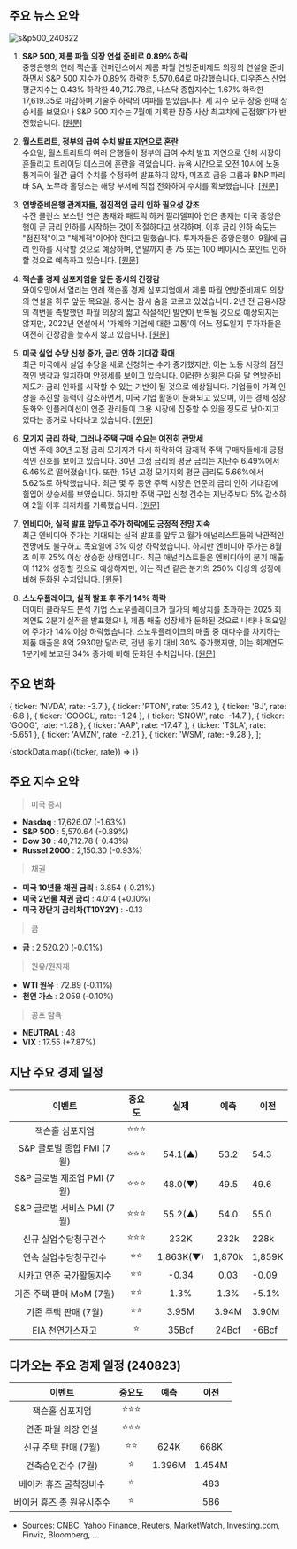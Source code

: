 ## 주요 뉴스 요약

![s&p500_240822](/map/240822.png)

1. **S&P 500, 제롬 파월 의장 연설 준비로 0.89% 하락**  
   중앙은행의 연례 잭슨홀 컨퍼런스에서 제롬 파월 연방준비제도 의장의 연설을 준비하면서 S&P 500 지수가 0.89% 하락한 5,570.64로 마감했습니다. 다우존스 산업평균지수는 0.43% 하락한 40,712.78로, 나스닥 종합지수는 1.67% 하락한 17,619.35로 마감하며 기술주 하락의 여파를 받았습니다. 세 지수 모두 장중 한때 상승세를 보였으나 S&P 500 지수는 7월에 기록한 장중 사상 최고치에 근접했다가 반전했습니다. [[원문]](https://www.cnbc.com/2024/08/21/stock-market-today-live-updates.html)

2. **월스트리트, 정부의 급여 수치 발표 지연으로 혼란**  
   수요일, 월스트리트의 여러 은행들이 정부의 급여 수치 발표 지연으로 인해 시장이 흔들리고 트레이딩 데스크에 혼란을 겪었습니다. 뉴욕 시간으로 오전 10시에 노동 통계국이 월간 급여 수치를 수정하여 발표하지 않자, 미즈호 금융 그룹과 BNP 파리바 SA, 노무라 홀딩스는 해당 부서에 직접 전화하여 수치를 확보했습니다. [[원문]](https://www.bloomberg.com/news/articles/2024-08-21/banks-obtained-key-jobs-revisions-data-while-report-was-delayed)

3. **연방준비은행 관계자들, 점진적인 금리 인하 필요성 강조**  
   수잔 콜린스 보스턴 연은 총재와 패트릭 하커 필라델피아 연은 총재는 미국 중앙은행이 곧 금리 인하를 시작하는 것이 적절하다고 생각하며, 이후 금리 인하 속도는 "점진적"이고 "체계적"이어야 한다고 말했습니다. 투자자들은 중앙은행이 9월에 금리 인하를 시작할 것으로 예상하며, 연말까지 총 75 또는 100 베이시스 포인트 인하할 것으로 예측하고 있습니다. [[원문]](https://www.bloomberg.com/news/articles/2024-08-22/fed-s-collins-says-soon-appropriate-to-begin-easing-policy)

4. **잭슨홀 경제 심포지엄을 앞둔 증시의 긴장감**  
   와이오밍에서 열리는 연례 잭슨홀 경제 심포지엄에서 제롬 파월 연방준비제도 의장의 연설을 하루 앞둔 목요일, 증시는 잠시 숨을 고르고 있었습니다. 2년 전 금융시장의 격변을 촉발했던 파월 의장의 짧고 직설적인 발언이 반복될 것으로 예상되지는 않지만, 2022년 연설에서 '가계와 기업에 대한 고통'이 어느 정도일지 투자자들은 여전히 긴장감을 늦추지 않고 있습니다. [[원문]](https://www.marketwatch.com/story/jerome-powells-jackson-hole-speech-could-rally-stocks-around-a-soft-landing-but-messaging-is-key-8f36894b)

5. **미국 실업 수당 신청 증가, 금리 인하 기대감 확대**  
   최근 미국에서 실업 수당을 새로 신청하는 수가 증가했지만, 이는 노동 시장의 점진적인 냉각과 일치하며 안정세를 보이고 있습니다. 이러한 상황은 다음 달 연방준비제도가 금리 인하를 시작할 수 있는 기반이 될 것으로 예상됩니다. 기업들이 가격 인상을 추진할 능력이 감소하면서, 미국 기업 활동이 둔화되고 있으며, 이는 경제 성장 둔화와 인플레이션이 연준 관리들이 고용 시장에 집중할 수 있을 정도로 낮아지고 있다는 증거로 나타나고 있습니다. [[원문]](https://www.reuters.com/markets/us/us-jobless-claims-rise-latest-week-2024-08-22/)

6. **모기지 금리 하락, 그러나 주택 구매 수요는 여전히 관망세**  
   이번 주에 30년 고정 금리 모기지가 다시 하락하여 잠재적 주택 구매자들에게 긍정적인 신호를 보이고 있습니다. 30년 고정 금리의 평균 금리는 지난주 6.49%에서 6.46%로 떨어졌습니다. 또한, 15년 고정 모기지의 평균 금리도 5.66%에서 5.62%로 하락했습니다. 최근 몇 주 동안 주택 시장은 연준의 금리 인하 기대감에 힘입어 상승세를 보였습니다. 하지만 주택 구입 신청 건수는 지난주보다 5% 감소하여 2월 이후 최저치를 기록했습니다. [[원문]](https://www.reuters.com/markets/us/us-jobless-claims-rise-latest-week-2024-08-22/)

7. **엔비디아, 실적 발표 앞두고 주가 하락에도 긍정적 전망 지속**  
   최근 엔비디아 주가는 기대되는 실적 발표를 앞두고 월가 애널리스트들의 낙관적인 전망에도 불구하고 목요일에 3% 이상 하락했습니다. 하지만 엔비디아 주가는 8월 초 이후 25% 이상 상승한 상태입니다. 최근 애널리스트들은 엔비디아의 분기 매출이 112% 성장할 것으로 예상하지만, 이는 작년 같은 분기의 250% 이상의 성장에 비해 둔화된 수치입니다. [[원문]](https://finance.yahoo.com/news/nvidia-stock-slips-ahead-of-earnings-release-as-wall-street-reiterates-bullish-outlook-175404516.html)

8. **스노우플레이크, 실적 발표 후 주가 14% 하락**  
   데이터 클라우드 분석 기업 스노우플레이크가 월가의 예상치를 초과하는 2025 회계연도 2분기 실적을 발표했으나, 제품 매출 성장세가 둔화된 것으로 나타나 목요일에 주가가 14% 이상 하락했습니다. 스노우플레이크의 매출 중 대다수를 차지하는 제품 매출은 8억 2930만 달러로, 전년 동기 대비 30% 증가했지만, 이는 회계연도 1분기에 보고된 34% 증가에 비해 둔화된 수치입니다. [[원문]](https://www.cnbc.com/2024/08/22/snowflake-stock-down-on-decelerating-product-revenue-growth.html)

## 주요 변화

  { ticker: 'NVDA', rate: -3.7 },
  { ticker: 'PTON', rate: 35.42 },
  { ticker: 'BJ', rate: -6.8 },
  { ticker: 'GOOGL', rate: -1.24 },
  { ticker: 'SNOW', rate: -14.7 },
  { ticker: 'GOOG', rate: -1.28 },
  { ticker: 'AAP', rate: -17.47 },
  { ticker: 'TSLA', rate: -5.651 },
  { ticker: 'AMZN', rate: -2.21 },
  { ticker: 'WSM', rate: -9.28 },
];

{stockData.map(({ticker, rate}) => <StockCardMini ticker={ticker} rate={rate}></StockCardMini>)}

## 주요 지수 요약

> 미국 증시

- **Nasdaq** : 17,626.07 (-1.63%)
- **S&P 500** : 5,570.64 (-0.89%)
- **Dow 30** : 40,712.78 (-0.43%)
- **Russel 2000** : 2,150.30 (-0.93%)

> 채권

- **미국 10년물 채권 금리** : 3.854 (-0.21%)
- **미국 2년물 채권 금리** : 4.014 (+0.10%)
- **미국 장단기 금리차(T10Y2Y)** : -0.13

> 금

- **금** : 2,520.20 (-0.01%)

> 원유/원자재

- **WTI 원유** : 72.89 (-0.11%)
- **천연 가스** : 2.059 (-0.10%)

> 공포 탐욕

- **NEUTRAL** : 48
- **VIX** : 17.55 (+7.87%)

## 지난 주요 경제 일정

|           이벤트            | 중요도 |   실제    |  예측  | 이전   |
| :-------------------------: | :----: | :-------: | :----: | ------ |
|       잭슨홀 심포지엄       | ⭐⭐⭐ |           |        |        |
|  S&P 글로벌 종합 PMI (7월)  | ⭐⭐⭐ |  54.1(▲)  |  53.2  | 54.3   |
| S&P 글로벌 제조업 PMI (7월) | ⭐⭐⭐ |  48.0(▼)  |  49.5  | 49.6   |
| S&P 글로벌 서비스 PMI (7월) | ⭐⭐⭐ |  55.2(▲)  |  54.0  | 55.0   |
|    신규 실업수당청구건수    | ⭐⭐⭐ |   232K    |  232k  | 228k   |
|    연속 실업수당청구건수    |  ⭐⭐  | 1,863K(▼) | 1,870k | 1,859K |
|  시카고 연준 국가활동지수   |  ⭐⭐  |   -0.34   |  0.03  | -0.09  |
|  기존 주택 판매 MoM (7월)   |  ⭐⭐  |   1.3%    |  1.3%  | -5.1%  |
|    기존 주택 판매 (7월)     |  ⭐⭐  |   3.95M   | 3.94M  | 3.90M  |
|      EIA 천연가스재고       |   ⭐   |   35Bcf   | 24Bcf  | -6Bcf  |

## 다가오는 주요 경제 일정 (240823)

|          이벤트           | 중요도 |  예측  |  이전  |
| :-----------------------: | :----: | :----: | :----: |
|      잭슨홀 심포지엄      | ⭐⭐⭐ |        |        |
|    연준 파월 의장 연설    | ⭐⭐⭐ |        |        |
|   신규 주택 판매 (7월)    |  ⭐⭐  |  624K  |  668K  |
|    건축승인건수 (7월)     |   ⭐   | 1.396M | 1.454M |
|  베이커 휴즈 굴착장비수   |   ⭐   |        |  483   |
| 베이커 휴즈 총 원유시추수 |   ⭐   |        |  586   |

- Sources: CNBC, Yahoo Finance, Reuters, MarketWatch, Investing.com, Finviz, Bloomberg, ...
